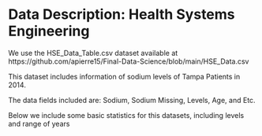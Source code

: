 # Data Description: Health Systems Engineering

We use the HSE_Data_Table.csv dataset available at https://github.com/apierre15/Final-Data-Science/blob/main/HSE_Data.csv

This dataset includes information of sodium levels of Tampa Patients in 2014.

The data fields included are: Sodium, Sodium Missing, Levels, Age, and Etc.

Below we include some basic statistics for this datasets, including levels and range of years
